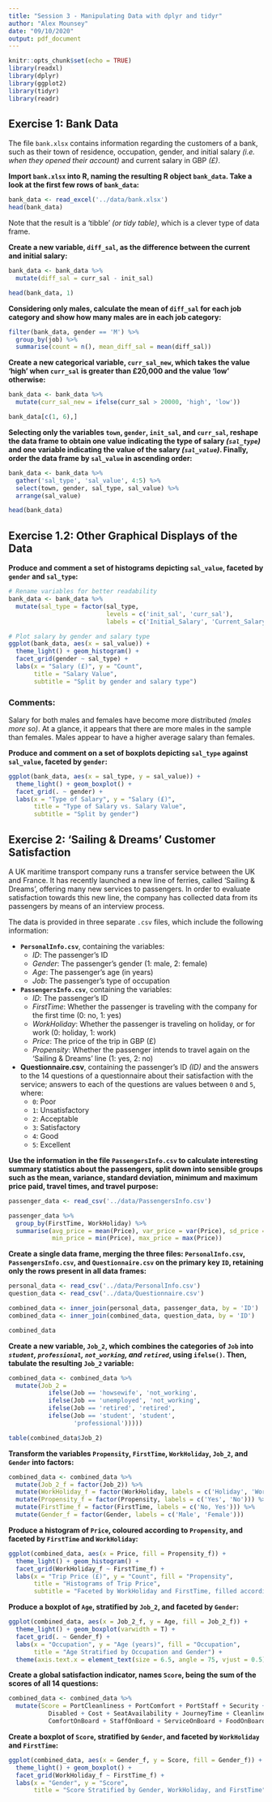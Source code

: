```yaml
---
title: "Session 3 - Manipulating Data with dplyr and tidyr"
author: "Alex Mounsey"
date: "09/10/2020"
output: pdf_document
---
```


```r
knitr::opts_chunk$set(echo = TRUE)
library(readxl)
library(dplyr)
library(ggplot2)
library(tidyr)
library(readr)
```

## Exercise 1: Bank Data

The file `bank.xlsx` contains information regarding the customers of a bank, 
such as their town of residence, occupation, gender, and initial salary _(i.e. 
when they opened their account)_ and current salary in GBP _(£)_.

**Import `bank.xlsx` into R, naming the resulting R object `bank_data`. Take a 
look at the first few rows of `bank_data`:**
```r
bank_data <- read_excel('../data/bank.xlsx')
head(bank_data)
```

Note that the result is a 'tibble' _(or tidy table)_, which is a clever type of 
data frame.

**Create a new variable, `diff_sal`, as the difference between the current and 
initial salary:**
```r
bank_data <- bank_data %>%
  mutate(diff_sal = curr_sal - init_sal)

head(bank_data, 1)
```

**Considering only males, calculate the mean of `diff_sal` for each job 
category and show how many males are in each job category:**
```r
filter(bank_data, gender == 'M') %>%
  group_by(job) %>%
  summarise(count = n(), mean_diff_sal = mean(diff_sal))
```

**Create a new categorical variable, `curr_sal_new`, which takes the value 'high' 
when `curr_sal` is greater than £20,000 and the value 'low' otherwise:**
```r
bank_data <- bank_data %>%
  mutate(curr_sal_new = ifelse(curr_sal > 20000, 'high', 'low'))

bank_data[c(1, 6),]
```

**Selecting only the variables `town`, `gender`, `init_sal`, and `curr_sal`, 
reshape the data frame to obtain one value indicating the type of salary 
_(`sal_type`)_ and one variable indicating the value of the salary 
_(`sal_value`)_. Finally, order the data frame by `sal_value` in ascending order:**
```r
bank_data <- bank_data %>%
  gather('sal_type', 'sal_value', 4:5) %>%
  select(town, gender, sal_type, sal_value) %>%
  arrange(sal_value)

head(bank_data)
```

## Exercise 1.2: Other Graphical Displays of the Data

**Produce and comment a set of histograms depicting `sal_value`, faceted by 
`gender` and `sal_type`:**
```r
# Rename variables for better readability
bank_data <- bank_data %>%
  mutate(sal_type = factor(sal_type,
                           levels = c('init_sal', 'curr_sal'),
                           labels = c('Initial_Salary', 'Current_Salary')))

# Plot salary by gender and salary type
ggplot(bank_data, aes(x = sal_value)) +
  theme_light() + geom_histogram() +
  facet_grid(gender ~ sal_type) +
  labs(x = "Salary (£)", y = "Count",
       title = "Salary Value",
       subtitle = "Split by gender and salary type")
```

### Comments:

Salary for both males and females have become more distributed _(males more so)_. 
At a glance, it appears that there are more males in the sample than females. Males 
appear to have a higher average salary than females.

**Produce and comment on a set of boxplots depicting `sal_type` against 
`sal_value`, faceted by `gender`:**
```r
ggplot(bank_data, aes(x = sal_type, y = sal_value)) +
  theme_light() + geom_boxplot() +
  facet_grid(. ~ gender) +
  labs(x = "Type of Salary", y = "Salary (£)",
       title = "Type of Salary vs. Salary Value",
       subtitle = "Split by gender")
```

## Exercise 2: 'Sailing & Dreams' Customer Satisfaction

A UK maritime transport company runs a transfer service between the UK and France. 
It has recently launched a new line of ferries, called 'Sailing & Dreams', 
offering many new services to passengers. In order to evaluate satisfaction 
towards this new line, the company has collected data from its passengers by 
means of an interview process.

The data is provided in three separate `.csv` files, which include the following 
information:

* **`PersonalInfo.csv`**, containing the variables:
  * _ID_: The passenger's ID
  * _Gender_: The passenger's gender (1: male, 2: female)
  * _Age_: The passenger's age (in years)
  * _Job_: The passenger's type of occupation
* **`PassengersInfo.csv`**, containing the variables:
  * _ID_: The passenger's ID
  * _FirstTime_: Whether the passenger is traveling with the company for the first 
  time (0: no, 1: yes)
  * _WorkHoliday_: Whether the passenger is traveling on holiday, or for work 
  (0: holiday, 1: work)
  * _Price_: The price of the trip in GBP (£)
  * _Propensity_: Whether the passenger intends to travel again on the 'Sailing 
  & Dreams' line (1: yes, 2: no)
* **Questionnaire.csv**, containing the passenger's ID _(ID)_ and the answers 
to the 14 questions of a questionnaire about their satisfaction with the service; 
answers to each of the questions are values between `0` and `5`, where:
  * `0`: Poor
  * `1`: Unsatisfactory
  * `2`: Acceptable
  * `3`: Satisfactory
  * `4`: Good
  * `5`: Excellent

**Use the information in the file `PassengersInfo.csv` to calculate interesting 
summary statistics about the passengers, split down into sensible groups such as 
the mean, variance, standard deviation, minimum and maximum price paid, travel 
times, and travel purpose:**
```r
passenger_data <- read_csv('../data/PassengersInfo.csv')

passenger_data %>%
  group_by(FirstTime, WorkHoliday) %>%
  summarise(avg_price = mean(Price), var_price = var(Price), sd_price = sd(Price), 
            min_price = min(Price), max_price = max(Price))
```

**Create a single data frame, merging the three files: `PersonalInfo.csv`, 
`PassengersInfo.csv`, and `Questionnaire.csv` on the primary key `ID`, retaining 
only the rows present in all data frames:**
```r
personal_data <- read_csv('../data/PersonalInfo.csv')
question_data <- read_csv('../data/Questionnaire.csv')

combined_data <- inner_join(personal_data, passenger_data, by = 'ID')
combined_data <- inner_join(combined_data, question_data, by = 'ID')

combined_data
```

**Create a new variable, `Job_2`, which combines the categories of `Job` into 
_`student`, `professional`, `not_working`, and `retired`_, using `ifelse()`. 
Then, tabulate the resulting `Job_2` variable:**
```r
combined_data <- combined_data %>%
  mutate(Job_2 = 
           ifelse(Job == 'howsewife', 'not_working',
           ifelse(Job == 'unemployed', 'not_working',
           ifelse(Job == 'retired', 'retired',
           ifelse(Job == 'student', 'student',
                  'professional')))))

table(combined_data$Job_2)
```

**Transform the variables `Propensity`, `FirstTime`, `WorkHoliday`, `Job_2`, and 
`Gender` into factors:**
```r
combined_data <- combined_data %>%
  mutate(Job_2_f = factor(Job_2)) %>%
  mutate(WorkHoliday_f = factor(WorkHoliday, labels = c('Holiday', 'Work'))) %>%
  mutate(Propensity_f = factor(Propensity, labels = c('Yes', 'No'))) %>%
  mutate(FirstTime_f = factor(FirstTime, labels = c('No, Yes'))) %>%
  mutate(Gender_f = factor(Gender, labels = c('Male', 'Female')))
```

**Produce a histogram of `Price`, coloured according to `Propensity`, and faceted 
by `FirstTime` and `WorkHoliday`:**
```r
ggplot(combined_data, aes(x = Price, fill = Propensity_f)) +
  theme_light() + geom_histogram() +
  facet_grid(WorkHoliday_f ~ FirstTime_f) +
  labs(x = "Trip Price (£)", y = "Count", fill = "Propensity",
       title = "Histograms of Trip Price",
       subtitle = "Faceted by WorkHoliday and FirstTime, filled according to Propensity")
```

**Produce a boxplot of `Age`, stratified by `Job_2`, and faceted by `Gender`:**
```r
ggplot(combined_data, aes(x = Job_2_f, y = Age, fill = Job_2_f)) +
  theme_light() + geom_boxplot(varwidth = T) +
  facet_grid(. ~ Gender_f) +
  labs(x = "Occupation", y = "Age (years)", fill = "Occupation",
       title = "Age Stratified by Occupation and Gender") +
  theme(axis.text.x = element_text(size = 6.5, angle = 75, vjust = 0.5))
```

**Create a global satisfaction indicator, names `Score`, being the sum of the 
scores of all 14 questions:**
```r
combined_data <- combined_data %>%
  mutate(Score = PortCleanliness + PortComfort + PortStaff + Security + Accessibility +
           Disabled + Cost + SeatAvailability + JourneyTime + CleanlinessOnBoard + 
           ComfortOnBoard + StaffOnBoard + ServiceOnBoard + FoodOnBoard)
```

**Create a boxplot of `Score`, stratified by `Gender`, and faceted by `WorkHoliday` 
and `FirstTime`:**
```r
ggplot(combined_data, aes(x = Gender_f, y = Score, fill = Gender_f)) +
  theme_light() + geom_boxplot() +
  facet_grid(WorkHoliday_f ~ FirstTime_f) +
  labs(x = "Gender", y = "Score",
       title = "Score Stratified by Gender, WorkHoliday, and FirstTime")
```
